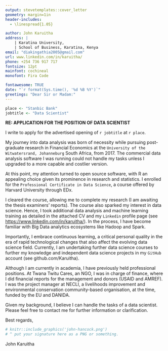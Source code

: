 ```yaml
---
output: stevetemplates::cover_letter
geometry: margin=1in
header-includes:
  - \linespread{1.05}

author: John Karuitha
address: |
    | Karatina University,
    | School of Business, Karatina, Kenya
email: "diakingathia2005@gmail.com"
url: www.linkedin.com/in/karuitha/
phone: +254 736 917 717
fontsize: 12pt
mainfont: cochineal
monofont: Fira Code

fontawesome: TRUE
date: "`r format(Sys.time(), '%d %B %Y')`"
greetings: "Dear Sir or Madam:"
---
```


```r


place <- "Stanbic Bank"
jobtitle <- "Data Scientist"


```

**RE: APPLICATION FOR THE POSITION OF DATA SCIENTIST**

I write to apply for the advertised opening of `r jobtitle` at `r place`.

My journey into data analysis was born of necessity while pursuing post-graduate research in Financial Economics at the `University of the Witwatersrand, Johanneburg` South Africa, from 2017. The commercial data analysis software I was running could not handle my tasks unless I upgraded to a more capable and costlier version. 

At this point, my attention turned to open source software, with R an appealing choice given its prominence in research and statistics. I enrolled for the `Professional Certificate in Data Science`, a course offered by Harvard University through EDx. 

I cleared the course, allowing me to complete my research (I am awaiting the thesis examiners' reports). The course also sparked my interest in data science. Hence, I took additional data analysis and machine learning training as detailed in the attached CV and my `Linkedin` profile page (see <https://www.linkedin.com/in/karuitha/>). In the process, I have become familiar with Big Data analytics ecosystems like Hadoop and Spark. 

Importantly, I embrace continuous learning, a critical personal quality in the era of rapid technological changes that also affect the evolving data science field. Currently, I am undertaking further data science courses to further my knowledge and independent data science projects in my `GitHub` account (see github.com/Karuitha). 

Although I am currently in academia, I have previously held professional positions. At Twana Twitu Cares, an NGO, I was in charge of finance, where I did financial reports for the management and donors (USAID and AMREF). I was the project manager at NECLI, a livelihoods improvement and environmental conservation community-based organisation, at the time, funded by the EU and DANIDA. 

Given my background, I believe I can handle the tasks of a data scientist. Please feel free to contact me for further information or clarification.


Best regards,

```r
# knitr::include_graphics('john-hancock.png')
# ^ put your signature here as a PNG or something.
```

John Karuitha
